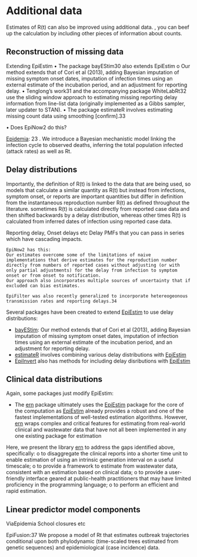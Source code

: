 # Additional data { .unnumbered}

Estimates of R(t) can also be improved using additional data. , you can beef up the calculation by including other pieces of information about counts.

## Reconstruction of missing data

Extending EpiEstim
•	The package bayEStim30 also extends EpiEstim
o	Our method extends that of Cori et al (2013), adding Bayesian imputation of missing symptom onset dates, imputation of infection times using an external estimate of the incubation period, and an adjustment for reporting delay. 
•	Tenglong’s work31 and the accompanying package WhiteLabRt32 use the sliding window approach to estimating missing reporting delay information from line-list data (originally implemented as a Gibbs sampler, later updater to STAN).
•	The package estimateR involves estimating missing count data using smoothing [confirm].33

•	Does EpiNow2 do this?


[Epidemia](package_Epidemia.qmd): 23
. We introduce a Bayesian mechanistic model linking the infection cycle to observed deaths, inferring the total population infected (attack rates) as well as Rt. 

## Delay distributions

Importantly, the definition of R(t) is linked to the data that are being used, so models that calculate a similar quantity as R(t) but instead from infections, symptom onset, or reports are important quantities but differ in definition from the instantaneous reproduction number R(t) as defined throughout the literature. 
sometimes R(t) is calculated directly from reported case data and then shifted backwards by a delay distribution, whereas other times R(t) is calculated from inferred dates of infection using reported case data.

Reporting delay, Onset delays etc
Delay PMFs that you can pass in series which have cascading impacts.

	EpiNow2 has this:
	Our estimates overcome some of the limitations of naive implementations that derive estimates for the reproduction number directly from numbers of reported cases without adjusting (or with only partial adjustments) for the delay from infection to symptom onset or from onset to notification. 
	Our approach also incorporates multiple sources of uncertainty that if excluded can bias estimates.

	EpiFilter was also recently generalized to incorporate hetereogeonous transmission rates and reporting delays.34

Several packages have been created to extend [EpiEstim](package_EpiEstim.qmd) to use delay distributions:

- [bayEStim](package_bayEStim.qmd): Our method extends that of Cori et al (2013), adding Bayesian imputation of missing symptom onset dates, imputation of infection times using an external estimate of the incubation period, and an adjustment for reporting delay. 
- [estimateR](package_EstimateR.qmd) involves combining various delay distributions with [EpiEstim](package_EpiEstim.qmd)
- [EpiInvert](package_EpiInvert.qmd) also has methods for including delay disributions with [EpiEstim](package_EpiEstim.qmd)
	
## Clinical data distributions

Again, some packages just modify EpiEstim:

- The [ern](package_ern.qmd) package ultimately uses the [EpiEstim](package_EpiEstim.qmd) package for the core of the   computation as [EpiEstim](package_EpiEstim.qmd) already provides a robust and one of the fastest implementations of well-tested   estimation algorithms. However, [ern](package_ern.qmd) wraps complex and critical features for estimating   from real-world clinical and wastewater data that have not all been implemented in any one existing   package for   estimation

Here, we present the  library [ern](package_ern.qmd) to address the gaps identified above, specifically:
o	to disaggregate the clinical reports into a shorter time unit to enable estimation of  using an intrinsic generation interval on a useful timescale;
o	to provide a framework to estimate  from wastewater data, consistent with an estimation based on clinical data;
o	to provide a user-friendly interface geared at public-health practitioners that may have limited proficiency in the  programming language;
o	to perform an efficient and rapid  estimation.

## Linear predictor model components

ViaEpidemia
School closures etc

EpiFusion:37 We propose a model of Rt that estimates outbreak trajectories conditional upon both phylodynamic (time-scaled trees estimated from genetic sequences) and epidemiological (case incidence) data. 


